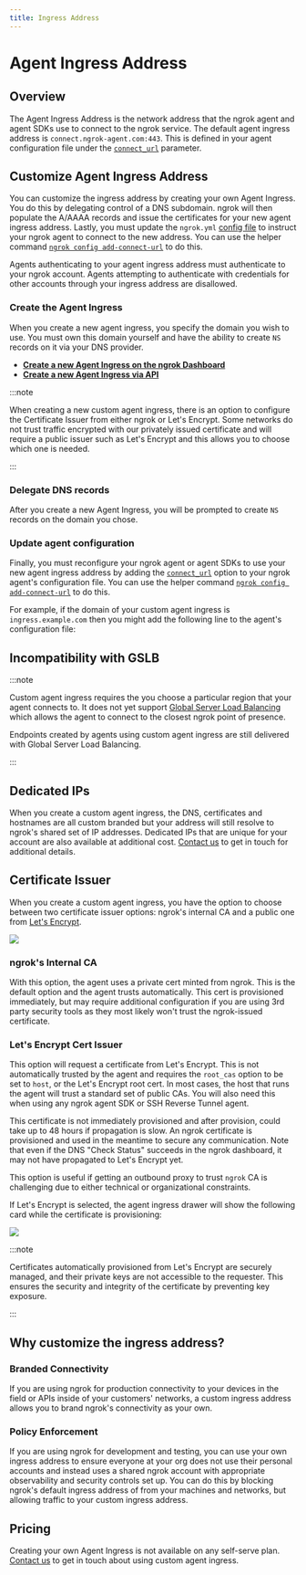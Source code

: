 ```yaml
---
title: Ingress Address
---
```




# Agent Ingress Address

## Overview

The Agent Ingress Address is the network address that the ngrok agent and agent
SDKs use to connect to the ngrok service. The default agent ingress address is
`connect.ngrok-agent.com:443`. This is defined in your agent configuration file
under the [`connect_url`](/agent/config/v3/#connect_url) parameter.

## Customize Agent Ingress Address

You can customize the ingress address by creating your own Agent Ingress. You
do this by delegating control of a DNS subdomain. ngrok will then populate the
A/AAAA records and issue the certificates for your new agent ingress address.
Lastly, you must update the `ngrok.yml` [config file](/agent/config/) to instruct
your ngrok agent to connect to the new address. You can use the helper command
[`ngrok config add-connect-url`](/agent/cli/#ngrok-config-add-connect-url) to do this.

Agents authenticating to your agent ingress address must authenticate to your
ngrok account. Agents attempting to authenticate with credentials for other
accounts through your ingress address are disallowed.

### Create the Agent Ingress

When you create a new agent ingress, you specify the domain you wish to use.
You must own this domain yourself and have the ability to create `NS` records
on it via your DNS provider.

- **[Create a new Agent Ingress on the ngrok
  Dashboard](https://dashboard.ngrok.com/tunnels/ingress)**
- **[Create a new Agent Ingress via API](/api/resources/agent-ingresses/)**

:::note

When creating a new custom agent ingress, there is an option to configure the
Certificate Issuer from either ngrok or Let's Encrypt. Some networks do not
trust traffic encrypted with our privately issued certificate and will require
a public issuer such as Let's Encrypt and this allows you to choose which one is needed.

:::

### Delegate DNS records

After you create a new Agent Ingress, you will be prompted to create `NS`
records on the domain you chose.

### Update agent configuration

Finally, you must reconfigure your ngrok agent or agent SDKs to use your new
agent ingress address by adding the [`connect_url`](/agent/config/v3/#connect_url)
option to your ngrok agent's configuration file. You can use the helper command
[`ngrok config add-connect-url`](/agent/cli/#ngrok-config-add-connect-url) to do this.

For example, if the domain of your custom agent ingress is
`ingress.example.com` then you might add the following line to the agent's
configuration file:

<Tabs groupId="connectivity" queryString="cty">
	<TabItem value="agent-cli" label="Agent CLI">
		<CustomIngressAgentCliExample />
	</TabItem>
	<TabItem value="agent-config" label="Agent Config" default>
		<CustomIngressAgentConfigExample />
	</TabItem>
	<TabItem value="ssh" label="SSH" default>
		<CustomIngressSshExample />
	</TabItem>
	<TabItem value="go-sdk" label="Go">
		<CustomIngressGoSdkExample />
	</TabItem>
	<TabItem value="javascript-sdk" label="Javascript">
		<CustomIngressJavascriptSdkExample />
	</TabItem>
	<TabItem value="python-sdk" label="Python">
		<CustomIngressPythonSdkExample />
	</TabItem>
	<TabItem value="rust-sdk" label="Rust">
		<CustomIngressRustSdkExample />
	</TabItem>
	<TabItem value="k8s" label="Kubernetes Controller">
		<CustomIngressKubernetesExample />
	</TabItem>
</Tabs>

## Incompatibility with GSLB

:::note

Custom agent ingress requires the you choose a particular region that your
agent connects to. It does not yet support [Global Server Load
Balancing](/universal-gateway/global-load-balancer/) which allows the agent to connect to the closest
ngrok point of presence.

Endpoints created by agents using custom agent ingress are still delivered with
Global Server Load Balancing.

:::

## Dedicated IPs

When you create a custom agent ingress, the DNS, certificates and hostnames are
all custom branded but your address will still resolve to ngrok's shared set of
IP addresses. Dedicated IPs that are unique for your account are also available
at additional cost. [Contact us](mailto:support@ngrok.com?subject=Dedicated+Ingress+IPs) to get in touch for
additional details.

## Certificate Issuer

When you create a custom agent ingress, you have the option to choose between
two certificate issuer options: ngrok's internal CA and a public one from
[Let's Encrypt](https://letsencrypt.org/).

![](/img/docs/new-ingress.png)

### ngrok's Internal CA

With this option, the agent uses a private cert minted from ngrok. This is the default option and the agent trusts
automatically. This cert is provisioned immediately, but may require additional
configuration if you are using 3rd party security tools as they most likely won't trust the ngrok-issued
certificate.

### Let's Encrypt Cert Issuer

This option will request a certificate from Let's Encrypt. This is not automatically trusted by the agent and
requires the `root_cas` option to be set to `host`, or the Let's Encrypt root
cert. In most cases, the host that runs the agent will trust a standard set of
public CAs. You will also need this when using any ngrok agent SDK or SSH Reverse Tunnel agent.

This certificate is not immediately provisioned and after provision, could take up to 48 hours if propagation is
slow. An ngrok certificate is provisioned and used in the meantime to secure any communication. Note that
even if the DNS "Check Status" succeeds in the ngrok dashboard, it may not have
propagated to Let's Encrypt yet.

This option is useful if getting an outbound proxy to trust `ngrok` CA is
challenging due to either technical or organizational constraints.

If Let's Encrypt is selected, the agent ingress drawer will show the following
card while the certificate is provisioning:

![](/img/docs/certificate-provisioning-delayed.png)

:::note

Certificates automatically provisioned from Let's Encrypt are securely managed, and their private keys are
not accessible to the requester. This ensures the security and integrity of the certificate by preventing
key exposure.

:::

## Why customize the ingress address?

### Branded Connectivity

If you are using ngrok for production connectivity to your devices in the field
or APIs inside of your customers' networks, a custom ingress address allows you
to brand ngrok's connectivity as your own.

### Policy Enforcement

If you are using ngrok for development and testing, you can use your own
ingress address to ensure everyone at your org does not use their personal
accounts and instead uses a shared ngrok account with appropriate observability
and security controls set up. You can do this by blocking ngrok's default
ingress address of from your machines and networks, but allowing traffic to
your custom ingress address.

## Pricing

Creating your own Agent Ingress is not available on any self-serve plan.
[Contact us](mailto:support@ngrok.com?subject=Custom+Agent+Ingress) to get in touch about using custom agent
ingress.

